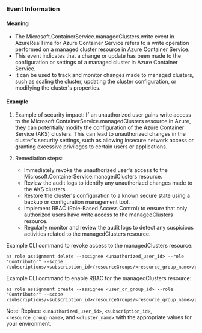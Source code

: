 
### Event Information

#### Meaning

- The Microsoft.ContainerService.managedClusters.write event in AzureRealTime for Azure Container Service refers to a write operation performed on a managed cluster resource in Azure Container Service.
- This event indicates that a change or update has been made to the configuration or settings of a managed cluster in Azure Container Service.
- It can be used to track and monitor changes made to managed clusters, such as scaling the cluster, updating the cluster configuration, or modifying the cluster's properties.

#### Example

1. Example of security impact: If an unauthorized user gains write access to the Microsoft.ContainerService.managedClusters resource in Azure, they can potentially modify the configuration of the Azure Container Service (AKS) clusters. This can lead to unauthorized changes in the cluster's security settings, such as allowing insecure network access or granting excessive privileges to certain users or applications.

2. Remediation steps:
   - Immediately revoke the unauthorized user's access to the Microsoft.ContainerService.managedClusters resource.
   - Review the audit logs to identify any unauthorized changes made to the AKS clusters.
   - Restore the cluster's configuration to a known secure state using a backup or configuration management tool.
   - Implement RBAC (Role-Based Access Control) to ensure that only authorized users have write access to the managedClusters resource.
   - Regularly monitor and review the audit logs to detect any suspicious activities related to the managedClusters resource.

Example CLI command to revoke access to the managedClusters resource:
```
az role assignment delete --assignee <unauthorized_user_id> --role "Contributor" --scope /subscriptions/<subscription_id>/resourceGroups/<resource_group_name>/providers/Microsoft.ContainerService/managedClusters/<cluster_name>
```

Example CLI command to enable RBAC for the managedClusters resource:
```
az role assignment create --assignee <user_or_group_id> --role "Contributor" --scope /subscriptions/<subscription_id>/resourceGroups/<resource_group_name>/providers/Microsoft.ContainerService/managedClusters/<cluster_name>
```

Note: Replace `<unauthorized_user_id>`, `<subscription_id>`, `<resource_group_name>`, and `<cluster_name>` with the appropriate values for your environment.

